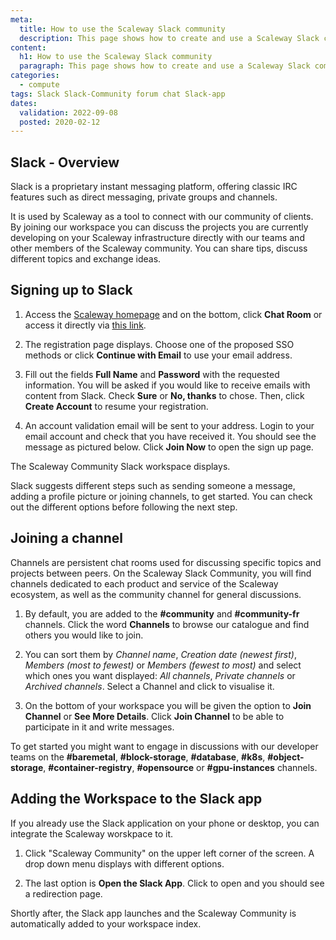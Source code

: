 ```yaml
---
meta:
  title: How to use the Scaleway Slack community
  description: This page shows how to create and use a Scaleway Slack community account.
content:
  h1: How to use the Scaleway Slack community
  paragraph: This page shows how to create and use a Scaleway Slack community account.
categories:
  - compute
tags: Slack Slack-Community forum chat Slack-app
dates:
  validation: 2022-09-08
  posted: 2020-02-12
---
```


## Slack - Overview

Slack is a proprietary instant messaging platform, offering classic IRC features such as direct messaging, private groups and channels.

It is used by Scaleway as a tool to connect with our community of clients. By joining our workspace you can discuss the projects you are currently developing on your Scaleway infrastructure directly with our teams and other members of the Scaleway community. You can share tips, discuss different topics and exchange ideas.

## Signing up to Slack


1. Access the [Scaleway homepage](https://www.scaleway.com/en/) and on the bottom, click **Chat Room** or access it directly via [this link](https://slack.scaleway.com/).

  <Lightbox src="scaleway-slack-on-the-scaleway-page.webp" alt="" />

2. The registration page displays. Choose one of the proposed SSO methods or click **Continue with Email** to use your email address.

  <Lightbox src="scaleway-slack-login.webp" alt="" />

3. Fill out the fields **Full Name** and **Password** with the requested information.
  You will be asked if you would like to receive emails with content from Slack. Check
  **Sure** or **No, thanks** to chose. Then, click **Create Account** to resume
  your registration.

  <Lightbox src="scaleway-sign-up-to-scaleway-slack-workspace.webp" alt="" />

4. An account validation email will be sent to your address. Login to your email account and check that you have received it. You should see the message as pictured below. Click **Join Now** to open the sign up page.

  <Lightbox src="scaleway-slack-invitation-e-mail.webp" alt="" />

The Scaleway Community Slack workspace displays.

  <Lightbox src="scaleway-scaleway-slack-community-workspace.webp" alt="" />

  Slack suggests different steps such as sending someone a message, adding a profile picture or joining channels, to get started. You can check out the different options before following the next step.

## Joining a channel

Channels are persistent chat rooms used for discussing specific topics and projects between peers. On the Scaleway Slack Community, you will find channels dedicated to each product and service of the Scaleway ecosystem, as well as the community channel for general discussions.

<Lightbox src="scaleway-list-of-scaleway-community-slack-channels.webp" alt="" />

1. By default, you are added to the **#community** and **#community-fr** channels. Click the word **Channels** to browse our catalogue and find others you would like to join.

2. You can sort them by _Channel name_, _Creation date (newest first)_, _Members (most to fewest)_ or _Members (fewest to most)_ and select which ones you want displayed: _All channels_, _Private channels_ or _Archived channels_. Select a Channel and click to visualise it.

3. On the bottom of your workspace you will be given the option to **Join Channel** or **See More Details**. Click **Join Channel** to be able to participate in it and write messages.

  <Lightbox src="scaleway-join-channel-or-see-more-details.webp" alt="" />

To get started you might want to engage in discussions with our developer teams on the **#baremetal**, **#block-storage**, **#database**, **#k8s**, **#object-storage**, **#container-registry**, **#opensource** or **#gpu-instances** channels.

## Adding the Workspace to the Slack app

If you already use the Slack application on your phone or desktop, you can integrate the Scaleway worskpace to it.

1. Click "Scaleway Community" on the upper left corner of the screen. A drop down menu displays with different options.

  <Lightbox src="scaleway-open-the-slack-app.webp" alt="" />

2. The last option is **Open the Slack App**. Click to open and you should see a redirection page.

Shortly after, the Slack app launches and the Scaleway Community is automatically added to your workspace index.

  <Lightbox src="scaleway-scaleway-worskpace-on-the-slack-app.webp" alt="" />
